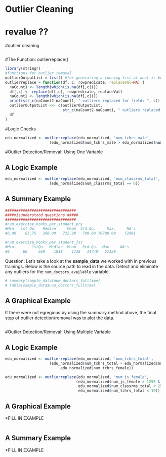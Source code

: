 <link href="http://kevinburke.bitbucket.org/markdowncss/markdown.css" rel="stylesheet"></link>

Outlier Cleaning
========================================================
# revalue ??
#outlier cleaning

```r

```

#The Function: outlierreplace()
 
```r
library(stringr)
#functions for outlier removal
outlierOutputList = list() #for generating a running list of what is being knocked out
outlierreplace = function(df, c, rowpredicate, replaceVal=NA) {
  naCount1 <- length(which(is.na(df[,c])))
  df[,c] <- replace(df[,c], rowpredicate, replaceVal)
  naCount2 <- length(which(is.na(df[,c])))
  print(str_c(naCount2-naCount1, " outliers replaced for field: ", c)) #comment-out line if not desired
  outlierOutputList <<- c(outlierOutputList, 
                          str_c(naCount2-naCount1, " outliers replaced for field: ", c))
  df
}

```

#Logic Checks 
```r
edu_normalized <- outlierreplace(edu_normalized, 'num_tchrs_male', 
                    (edu_normalized$num_tchrs_male > edu_normalized$num_tchrs_total))
```

#Outlier Detection/Removal: Using One Variable  

## A Logic Example
```r
edu_normalized <- outlierreplace(edu_normalized, 'num_classrms_total',
                    (edu_normalized$num_classrms_total == 0))

```

## A Summary Example

```r
################################ 
####misunderstood questions ##### 
################################
#num_exercise_books_per_student_pry
#Min.  1st Qu.   Median     Mean  3rd Qu.     Max.     NA's 
#0.00    83.75   260.00   725.20   700.00 70780.00    52691   

#num_exercise_books_per_student_jss
#Min.       1stQu.  Median  Mean   3rd Qu.  Max.    NA's 
#0      60     569    1818    1738   34740   57139

```

Question: Let's take a look at the __sample_data__ we worked with in previous trainings. Below is the source path to read in the data. Detect and eliminate any outliers for the `num_doctors_available` variable. 
```r

# summary(sample_data$num_doctors_fulltime)
# table(sample_data$num_doctors_fulltime)
```


## A Graphical Example
If there were not egregious by using the summary method above, the final step of outlier detection/removal was to plot the data.
```r

```


#Outlier Detection/Removal: Using Multiple Variable  

## A Logic Example
```r
edu_normalized <- outlierreplace(edu_normalized, 'num_tchrs_total',
                    (edu_normalized$num_tchrs_total > edu_normalized$num_tchrs_male + 
                         edu_normalized$num_tchrs_female))

edu_normalized <- outlierreplace(edu_normalized, 'num_js_female',
                                (edu_normalized$num_js_female > 1250 & 
                                 edu_normalized$num_classrms_total < 25 &
                                 edu_normalized$num_tchrs_total < 10))

```

## A Graphical Example
*FILL IN EXAMPLE
```r

```

## A Summary Example
*FILL IN EXAMPLE
```r

```


